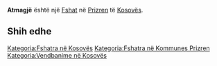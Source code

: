 {{Fshat në Kosovës
 | Emri                = Atmagjë
| sqi_N_name = Atmagjë
| sqi_N_FULL_NAME_RO = Atmagjë
| sqi_N_FULL_NAME_ND_RO = Atmagje
| sqi_N_SORT_NAME_RG = ATMAGJE
| sqi_N_FULL_NAME_RG = Atmagjë
| sqi_N_FULL_NAME_ND_RG = Atmagje
| sqi_V_name = Hatmaxhë
| sqi_V_FULL_NAME_RO = Hatmaxhë
| sqi_V_FULL_NAME_ND_RO = Hatmaxhe
| sqi_V_SORT_NAME_RG = HATMAXHE
| sqi_V_FULL_NAME_RG = Hatmaxhë
| sqi_V_FULL_NAME_ND_RG = Hatmaxhe
| srp_N_name = Atmađa
| srp_N_FULL_NAME_RO = Atmađa
| srp_N_FULL_NAME_ND_RO = Atmada
| srp_N_SORT_NAME_RG = ATMADA
| srp_N_FULL_NAME_RG = Atmađa
| srp_N_FULL_NAME_ND_RG = Atmada
| srp_NS_name = Атмађа
| srp_NS_FULL_NAME_RO = Атмађа
| srp_NS_FULL_NAME_ND_RO = Атмађа
| srp_NS_SORT_NAME_RG = АТМАЂА
| srp_NS_FULL_NAME_RG = Атмађа
| srp_NS_FULL_NAME_ND_RG = Атмађа
| srp_V_name = Atmadža
| srp_V_FULL_NAME_RO = Atmadža
| srp_V_FULL_NAME_ND_RO = Atmadza
| srp_V_SORT_NAME_RG = ATMADZA
| srp_V_FULL_NAME_RG = Atmadža
| srp_V_FULL_NAME_ND_RG = Atmadza

 | Emri (Rasa dhanore) = 
 | Figura              = 
 | Shteti              = Kosovo
 | Komuna              = Prizren
 | Kodi postar         = 
 | Sipërfaqja          = 

 | Popullsia           = 

 | Regj. i popullsisë  = 
 | Dend. e popullsisë  = 
 | Faqja zyrtare       = 
 <!--- Koordinatat ----> 
 | Gjerësia            = 42.242778
 | Gjatësia            = 20.681667
 | Lartësia            = 
}}
'''Atmagjë''' është një [[Fshat]] në [[Prizren]] të [[Kosovës]].

<!-- == Gjeografia == -->
<!-- == Historia == -->
<!-- == Demografia == -->
== Shih edhe ==
{{Komuna Prizren}}
{{Kosovo-Administrata-Cung}}

[[Kategoria:Fshatra në Kosovës]]
[[Kategoria:Fshatra në Kommunes Prizren]]
[[Kategoria:Vendbanime në Kosovës]]